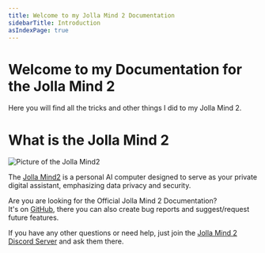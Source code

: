 ```yaml
---
title: Welcome to my Jolla Mind 2 Documentation
sidebarTitle: Introduction
asIndexPage: true
---
```

# Welcome to my Documentation for the Jolla Mind 2

Here you will find all the tricks and other things I did to my Jolla Mind 2.

# What is the Jolla Mind 2

![Picture of the Jolla Mind2](https://docs-mind2.s3.cubbit.eu/jolla-mind-2.webp)

The [Jolla Mind2](https://www.jollamind2.com/) is a personal AI computer designed to serve as your private digital assistant,
emphasizing data privacy and security.

Are you are looking for the Official Jolla Mind 2 Documentation? <br />
It's on [GitHub](https://github.com/venhoai/jolla-mind2), there you can also create bug reports and suggest/request future features.

If you have any other questions or need help, just join the [Jolla Mind 2 Discord Server](https://discord.gg/CjGEnzWzGm) and ask them there.
